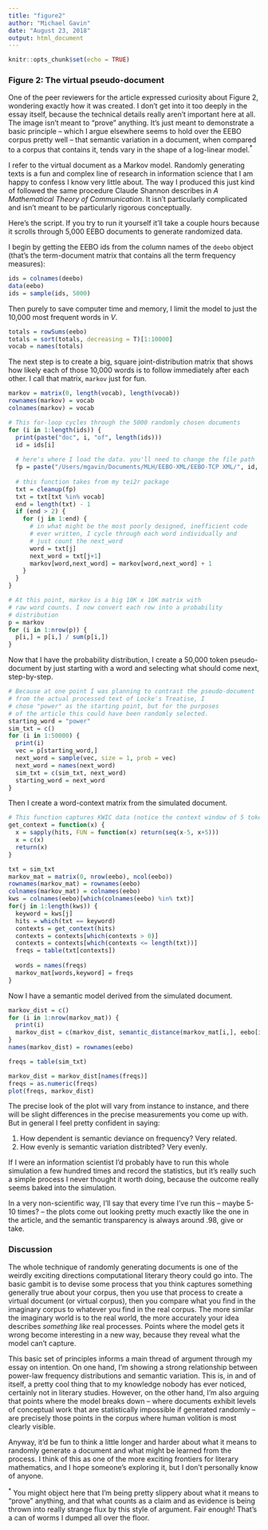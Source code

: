 ```yaml
---
title: "figure2"
author: "Michael Gavin"
date: "August 23, 2018"
output: html_document
---
```


```r
knitr::opts_chunk$set(echo = TRUE)
```

### Figure 2: The virtual pseudo-document

One of the peer reviewers for the article expressed curiosity about Figure 2, wondering exactly how it was created. I don't get into it too deeply in the essay itself, because the technical details really aren't important here at all. The image isn't meant to "prove" anything. It's just meant to demonstrate a basic principle -- which I argue elsewhere seems to hold over the EEBO corpus pretty well -- that semantic variation in a document, when compared to a corpus that contains it, tends vary in the shape of a log-linear model.<sup>*</sup>

I refer to the virtual document as a Markov model. Randomly generating texts is a fun and complex line of research in information science that I am happy to confess I know very little about. The way I produced this just kind of followed the same procedure Claude Shannon describes in *A Mathematical Theory of Communication*. It isn't particularly complicated and isn't meant to be particularly rigorous conceptually.

Here's the script. If you try to run it yourself it'll take a couple hours because it scrolls through 5,000 EEBO documents to generate randomized data.

I begin by getting the EEBO ids from the column names of the `deebo` object (that's the term-document matrix that contains all the term frequency measures):
```r
ids = colnames(deebo)
data(eebo)
ids = sample(ids, 5000)
```

Then purely to save computer time and memory, I limit the model to just the 10,000 most frequent words in *V*.

```r
totals = rowSums(eebo)
totals = sort(totals, decreasing = T)[1:10000]
vocab = names(totals)
```

The next step is to create a big, square joint-distribution matrix that shows how likely each of those 10,000 words is to follow immediately after each other. I call that matrix, `markov` just for fun.

```r
markov = matrix(0, length(vocab), length(vocab))
rownames(markov) = vocab
colnames(markov) = vocab

# This for-loop cycles through the 5000 randomly chosen documents
for (i in 1:length(ids)) {
  print(paste("doc", i, "of", length(ids)))
  id = ids[i]
  
  # here's where I load the data. you'll need to change the file path
  fp = paste("/Users/mgavin/Documents/MLH/EEBO-XML/EEBO-TCP XML/", id, ".xml", sep = "")
  
  # this function takes from my tei2r package
  txt = cleanup(fp)
  txt = txt[txt %in% vocab]
  end = length(txt) - 1
  if (end > 2) {
    for (j in 1:end) {
      # in what might be the most poorly designed, inefficient code
      # ever written, I cycle through each word individually and 
      # just count the next_word
      word = txt[j]
      next_word = txt[j+1]
      markov[word,next_word] = markov[word,next_word] + 1
    } 
  }
}

# At this point, markov is a big 10K x 10K matrix with
# raw word counts. I now convert each row into a probability
# distribution
p = markov
for (i in 1:nrow(p)) {
  p[i,] = p[i,] / sum(p[i,])
}
```
Now that I have the probability distribution, I create a 50,000 token pseudo-document by just starting with a word and selecting what should come next, step-by-step.

```r
# Because at one point I was planning to contrast the pseudo-document
# from the actual processed text of Locke's Treatise, I
# chose "power" as the starting point, but for the purposes
# of the article this could have been randomly selected.
starting_word = "power"
sim_txt = c()
for (i in 1:50000) {
  print(i)
  vec = p[starting_word,]
  next_word = sample(vec, size = 1, prob = vec)
  next_word = names(next_word)
  sim_txt = c(sim_txt, next_word)
  starting_word = next_word
}
```
Then I create a word-context matrix from the simulated document.

```r
# This function captures KWIC data (notice the context window of 5 tokens)
get_context = function(x) {
  x = sapply(hits, FUN = function(x) return(seq(x-5, x+5)))
  x = c(x)
  return(x)
}

txt = sim_txt
markov_mat = matrix(0, nrow(eebo), ncol(eebo))
rownames(markov_mat) = rownames(eebo)
colnames(markov_mat) = colnames(eebo)
kws = colnames(eebo)[which(colnames(eebo) %in% txt)]
for(j in 1:length(kws)) {
  keyword = kws[j]
  hits = which(txt == keyword)
  contexts = get_context(hits)
  contexts = contexts[which(contexts > 0)]
  contexts = contexts[which(contexts <= length(txt))]
  freqs = table(txt[contexts])
  
  words = names(freqs)
  markov_mat[words,keyword] = freqs
}  
```
Now I have a semantic model derived from the simulated document.

```r
markov_dist = c()
for (i in 1:nrow(markov_mat)) {
  print(i)
  markov_dist = c(markov_dist, semantic_distance(markov_mat[i,], eebo[i,]))
}
names(markov_dist) = rownames(eebo)

freqs = table(sim_txt)

markov_dist = markov_dist[names(freqs)]
freqs = as.numeric(freqs)
plot(freqs, markov_dist)

```
The precise look of the plot will vary from instance to instance, and there will be slight differences in the precise measurements you come up with. But in general I feel pretty confident in saying: 

1. How dependent is semantic deviance on frequency? Very related. 
2. How evenly is semantic variation distribted? Very evenly.

If I were an information scientist I'd probably have to run this whole simulation a few hundred times and record the statistics, but it's really such a simple process I never thought it worth doing, because the outcome really seems baked into the simulation.

In a very non-scientific way, I'll say that every time I've run this -- maybe 5-10 times? -- the plots come out looking pretty much exactly like the one in the article, and the semantic transparency is always around .98, give or take.

### Discussion
The whole technique of randomly generating documents is one of the weirdly exciting directions computational literary theory could go into. The basic gambit is to devise some process that you think captures something generally true about your corpus, then you use that process to create a virtual document (or virtual corpus), then you compare what you find in the imaginary corpus to whatever you find in the real corpus. The more similar the imaginary world is to the real world, the more accurately your idea describes *something like* real processes. Points where the model gets it wrong become interesting in a new way, because they reveal what the model can't capture.

This basic set of principles informs a main thread of argument through my essay on intention. On one hand, I'm showing a strong relationship between power-law frequency distributions and semantic variation. This is, in and of itself, a pretty cool thing that to my knowledge nobody has ever noticed, certainly not in literary studies. However, on the other hand, I'm also arguing that points where the model breaks down -- where documents exhibit levels of conceptual work that are statistically impossible if generated randomly -- are precisely those points in the corpus where human volition is most clearly visible.

Anyway, it'd be fun to think a little longer and harder about what it means to randomly generate a document and what might be learned from the process. I think of this as one of the more exciting frontiers for literary mathematics, and I hope someone's exploring it, but I don't personally know of anyone.

<sup>*</sup> You might object here that I'm being pretty slippery about what it means to "prove" anything, and that what counts as a claim and as evidence is being thrown into really strange flux by this style of argument. Fair enough! That's a can of worms I dumped all over the floor.
